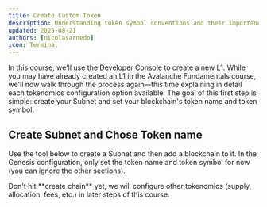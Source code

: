 ```yaml
---
title: Create Custom Token
description: Understanding token symbol conventions and their importance in blockchain ecosystems
updated: 2025-08-21
authors: [nicolasarnedo]
icon: Terminal
---
```


In this course, we'll use the [Developer Console](/console) to create a new L1. While you may have already created an L1 in the Avalanche Fundamentals course, we'll now walk through the process again—this time explaining in detail each tokenomics configuration option available. The goal of this first step is simple: create your Subnet and set your blockchain's token name and token symbol.

## Create Subnet and Chose Token name

Use the tool below to create a Subnet and then add a blockchain to it. In the Genesis configuration, only set the token name and token symbol for now (you can ignore the other sections).

<Callout type="warning" type="warn">
Don't hit **create chain** yet, we will configure other tokenomics (supply, allocation, fees, etc.) in later steps of this course.
</Callout>

<ToolboxMdxWrapper walletMode="c-chain">
  <CreateChain initiallyExpandedSections={['ChainParamsSection']} />
</ToolboxMdxWrapper>

